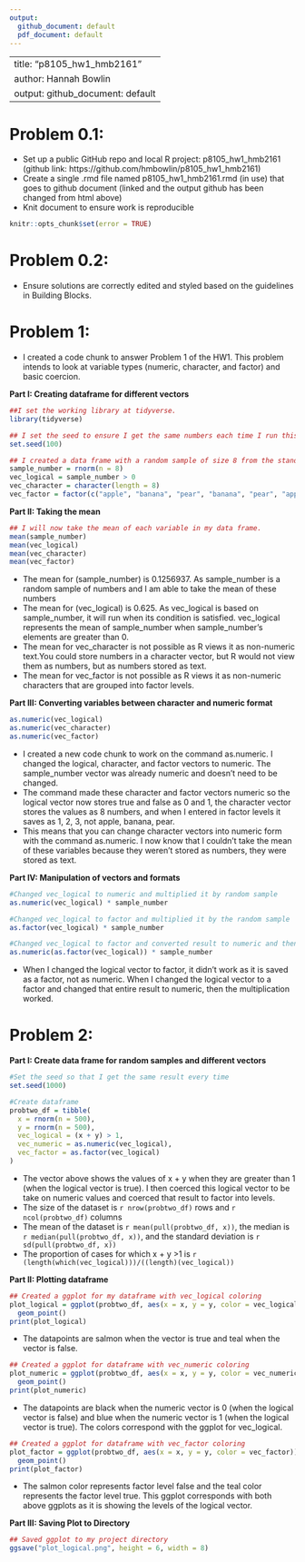 ```yaml
---
output:
  github_document: default
  pdf_document: default
---
```


--------------------------------------------------------------------------------
title: "p8105_hw1_hmb2161"
author: Hannah Bowlin
output: github_document: default 
--------------------------------------------------------------------------------

# Problem 0.1:

* Set up a public GitHub repo and local R project: p8105_hw1_hmb2161 (github link: https://github.com/hmbowlin/p8105_hw1_hmb2161) 
* Create a single .rmd file named p8105_hw1_hmb2161.rmd (in use) that goes to github document (linked and the output github has been changed from html above)
* Knit document to ensure work is reproducible
```r
knitr::opts_chunk$set(error = TRUE)
```

# Problem 0.2:

* Ensure solutions are correctly edited and styled based on the guidelines in Building Blocks.

# Problem 1:

* I created a code chunk to answer Problem 1 of the HW1. This problem intends to look at variable types (numeric, character, and factor) and basic coercion.

**Part I: Creating dataframe for different vectors** 
```r
##I set the working library at tidyverse.
library(tidyverse)

## I set the seed to ensure I get the same numbers each time I run this code.
set.seed(100)

## I created a data frame with a random sample of size 8 from the standard normal distribution, a logical vector showing if the elements in the sample are greater than zero (it will return "false" if it doesn't satisfy this condition), a character vector that is 8 elements long with three different factors apple, pear, and banana.
sample_number = rnorm(n = 8)
vec_logical = sample_number > 0
vec_character = character(length = 8)
vec_factor = factor(c("apple", "banana", "pear", "banana", "pear", "apple", "apple", "pear"))
```

**Part II: Taking the mean**
```r
## I will now take the mean of each variable in my data frame. 
mean(sample_number)
mean(vec_logical)
mean(vec_character)
mean(vec_factor)
```
* The mean for (sample_number) is 0.1256937. As sample_number is a random sample of numbers and I am able to take the mean of these numbers
* The mean for (vec_logical) is 0.625. As vec_logical is based on sample_number, it will run when its condition is satisfied. vec_logical represents the mean of sample_number when sample_number's elements are greater than 0.
* The mean for vec_character is not possible as R views it as non-numeric text.You could store numbers in a character vector, but R would not view them as numbers, but as numbers stored as text.
* The mean for vec_factor is not possible as R views it as non-numeric characters that are grouped into factor levels.

**Part III: Converting variables between character and numeric format**
```r
as.numeric(vec_logical)
as.numeric(vec_character)
as.numeric(vec_factor)
```
* I created a new code chunk to work on the command as.numeric. I changed the logical, character, and factor vectors to numeric. The sample_number vector was already numeric and doesn't need to be changed. 
* The command made these character and factor vectors numeric so the logical vector now stores true and false as 0 and 1, the character vector stores the values as 8 numbers, and when I entered in factor levels it saves as 1, 2, 3, not apple, banana, pear.
* This means that you can change character vectors into numeric form with the command as.numeric. I now know that I couldn't take the mean of these variables because they weren't stored as numbers, they were stored as text.

**Part IV: Manipulation of vectors and formats**
```r
#Changed vec_logical to numeric and multiplied it by random sample
as.numeric(vec_logical) * sample_number 

#Changed vec_logical to factor and multiplied it by the random sample
as.factor(vec_logical) * sample_number

#Changed vec_logical to factor and converted result to numeric and then multipled it by the random sample
as.numeric(as.factor(vec_logical)) * sample_number
```

* When I changed the logical vector to factor, it didn't work as it is saved as a factor, not as numeric. When I changed the logical vector to a factor and changed that entire result to numeric, then the multiplication worked. 

# Problem 2:

**Part I: Create data frame for random samples and different vectors**
```r
#Set the seed so that I get the same result every time 
set.seed(1000)

#Create dataframe 
probtwo_df = tibble(
  x = rnorm(n = 500),
  y = rnorm(n = 500),
  vec_logical = (x + y) > 1,
  vec_numeric = as.numeric(vec_logical),
  vec_factor = as.factor(vec_logical)
) 
```

* The vector above shows the values of x + y when they are greater than 1 (when the logical vector is true). I then coerced this logical vector to be take on numeric values and coerced that result to factor into levels.
* The size of the dataset is `r nrow(probtwo_df)` rows and `r ncol(probtwo_df)` columns
* The mean of the dataset is `r mean(pull(probtwo_df, x))`, the median is `r median(pull(probtwo_df, x))`, and the standard deviation is `r sd(pull(probtwo_df, x))`
* The proportion of cases for which x + y >1 is `r (length(which(vec_logical)))/((length)(vec_logical))`

**Part II: Plotting dataframe**
```r
## Created a ggplot for my dataframe with vec_logical coloring
plot_logical = ggplot(probtwo_df, aes(x = x, y = y, color = vec_logical)) +
  geom_point()
print(plot_logical)
```

* The datapoints are salmon when the vector is true and teal when the vector is false.

```r
## Created a ggplot for dataframe with vec_numeric coloring
plot_numeric = ggplot(probtwo_df, aes(x = x, y = y, color = vec_numeric)) +
  geom_point()
print(plot_numeric)
```

* The datapoints are black when the numeric vector is 0 (when the logical vector is false) and blue when the numeric vector is 1 (when the logical vector is true). The colors correspond with the ggplot for vec_logical.

```r
## Created a ggplot for dataframe with vec_factor coloring
plot_factor = ggplot(probtwo_df, aes(x = x, y = y, color = vec_factor)) +
  geom_point()
print(plot_factor)
```

* The salmon color represents factor level false and the teal color represents the factor level true. This ggplot corresponds with both above ggplots as it is showing the levels of the logical vector.

**Part III: Saving Plot to Directory** 
```r
## Saved ggplot to my project directory
ggsave("plot_logical.png", height = 6, width = 8)
```
